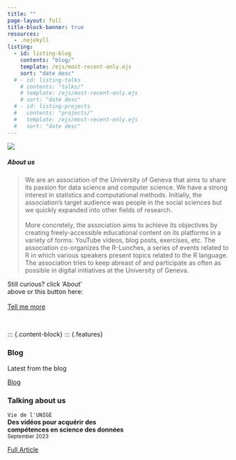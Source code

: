```yaml
---
title: ""
page-layout: full
title-block-banner: true
resources:
  - .nojekyll
listing: 
  - id: listing-blog
    contents: "blog/"
    template: /ejs/most-recent-only.ejs
    sort: "date desc"
  # - id: listing-talks
    # contents: "talks/"
    # template: /ejs/most-recent-only.ejs
    # sort: "date desc"
  # - id: listing-projects
  #   contents: "projects/"
  #   template: /ejs/most-recent-only.ejs
  #   sort: "date desc"
---
```


::: {#img-me .center}
![](images/me.png)
:::


<!-- ::: {.center-text} -->
<!-- ## {{< fa hand-peace >}} Hi {{< fa hand-peace >}} <br><br>  -->
<!-- ::: -->

::: {.grid}

::: {.g-col-8}
##### About us

> We are an association of the University of Geneva that aims to share its passion for data science and computer science. We have a strong interest in statistics and computational methods. Initially, the association's target audience was people in the social sciences but we quickly expanded into other fields of research.
<br><br> More concretely, the association aims to achieve its objectives by creating freely-accessible educational content on its platforms in a variety of forms: YouTube videos, blog posts, exercises, etc. The association co-organizes the R-Lunches, a series of events related to R in which various speakers present topics related to the R language. The association tries to keep abreast of and participate as often as possible in digital initiatives at the University of Geneva.
<br>
:::

::: {.g-col-4 .vh-center .center-text}
Still curious? click 'About'<br> above or this button here:<br><br>
[Tell me more](about.qmd){.btn .btn-secondary role="button"}
:::

:::

<br>

::: {.content-block}
::: {.features}

::: {.feature}
::: {.feature-top}
### Blog

Latest from the blog

::: {#listing-blog}
:::
:::

::: {.feature-bottom}
[Blog](blog.qmd){.btn .btn-secondary role="button"}
:::
:::

<!-- ::: {.feature} -->
<!-- ::: {.feature-top} -->
<!-- ### Talks -->

<!-- Latest talk I've done -->

<!-- ::: {#listing-talks} -->
<!-- ::: -->
<!-- ::: -->

<!-- ::: {.feature-bottom} -->
<!-- [Talks](talks.qmd){.btn .btn-secondary role="button"} -->
<!-- ::: -->
<!-- ::: -->

<!-- ::: {.feature} -->
<!-- ::: {.feature-top} -->
<!-- ### Projects -->

<!-- Latest tinkering -->

<!-- ::: {#listing-projects} -->
<!-- ::: -->
<!-- ::: -->

<!-- ::: {.feature-bottom} -->
<!-- [Projects](projects.qmd){.btn .btn-secondary role="button"} -->
<!-- ::: -->
<!-- ::: -->

<!-- ::: -->
<!-- ::: -->

### Talking about us

`Vie de l'UNIGE`<br>
__Des vidéos pour acquérir des<br>  compétences en science des données__ <br>
<small>September 2023</small> 

[Full Article](https://www.unige.ch/lejournal/vie-unige/automne-2023/data-science-for-all/){.btn .btn-secondary role="button"}

<link rel="me" href="https://github.com/we-data-ch">
